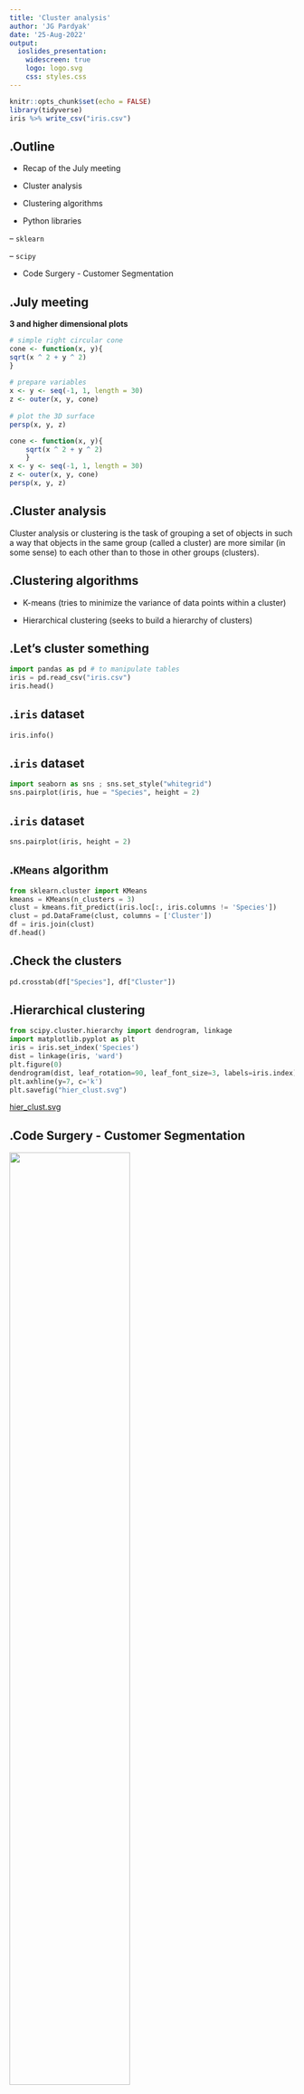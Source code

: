 ```yaml
---
title: 'Cluster analysis'
author: 'JG Pardyak'
date: '25-Aug-2022'
output: 
  ioslides_presentation:
    widescreen: true
    logo: logo.svg
    css: styles.css
---
```


```r
knitr::opts_chunk$set(echo = FALSE)
library(tidyverse)
iris %>% write_csv("iris.csv")
```

## <span>.</span>Outline

- Recap of the July meeting

- Cluster analysis 

- Clustering algorithms

- Python libraries

-- `sklearn` 

-- `scipy`

- Code Surgery - Customer Segmentation


## <span>.</span>July meeting  {.columns-2}

**3 and higher dimensional plots**

```r
# simple right circular cone
cone <- function(x, y){
sqrt(x ^ 2 + y ^ 2)
}
 
# prepare variables
x <- y <- seq(-1, 1, length = 30)
z <- outer(x, y, cone)
 
# plot the 3D surface
persp(x, y, z)
```

<p class="forceBreak"></p>

```r
cone <- function(x, y){
    sqrt(x ^ 2 + y ^ 2)
    }
x <- y <- seq(-1, 1, length = 30)
z <- outer(x, y, cone)
persp(x, y, z)
```

## <span>.</span>Cluster analysis  {.columns-1}

Cluster analysis or clustering is the task of grouping a set of objects in such a way that objects in the same group (called a cluster) are more similar (in some sense) to each other than to those in other groups (clusters).

## <span>.</span>Clustering algorithms  {.columns-1}

- K-means (tries to minimize the variance of data points within a cluster)

- Hierarchical clustering (seeks to build a hierarchy of clusters)

##  <span>.</span>Let's cluster something {.columns-1}

```python
import pandas as pd # to manipulate tables
iris = pd.read_csv("iris.csv")
iris.head()
```

## <span>.</span>`iris` dataset {.columns-1}

```python
iris.info()
```

## <span>.</span>`iris` dataset{.columns-1}

```python
import seaborn as sns ; sns.set_style("whitegrid")
sns.pairplot(iris, hue = "Species", height = 2)
```

## <span>.</span>`iris` dataset{.columns-1}

```python
sns.pairplot(iris, height = 2)
```

## <span>.</span>`KMeans` algorithm{.columns-1}

```python
from sklearn.cluster import KMeans 
kmeans = KMeans(n_clusters = 3)
clust = kmeans.fit_predict(iris.loc[:, iris.columns != 'Species'])
clust = pd.DataFrame(clust, columns = ['Cluster'])
df = iris.join(clust)
df.head()
```

##  <span>.</span>Check the clusters{.columns-1}

```python
pd.crosstab(df["Species"], df["Cluster"])
```

##  <span>.</span>Hierarchical clustering{.columns-1}

```python
from scipy.cluster.hierarchy import dendrogram, linkage
import matplotlib.pyplot as plt
iris = iris.set_index('Species')
dist = linkage(iris, 'ward')
plt.figure(0)
dendrogram(dist, leaf_rotation=90, leaf_font_size=3, labels=iris.index)
plt.axhline(y=7, c='k')
plt.savefig("hier_clust.svg")
```
[hier_clust.svg](hier_clust.svg) 

## <span>.</span>Code Surgery - Customer Segmentation

![](Capture-2022-08-25.PNG){width=65%}

